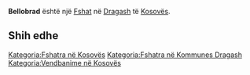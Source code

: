 {{Fshat në Kosovës
 | Emri                = Bellobrad
| sqi_D_name = Bellobrad
| sqi_D_FULL_NAME_RO = Bellobrad
| sqi_D_FULL_NAME_ND_RO = Bellobrad
| sqi_D_SORT_NAME_RG = BELLOBRAD
| sqi_D_FULL_NAME_RG = Bellobrad
| sqi_D_FULL_NAME_ND_RG = Bellobrad
| sqi_V_name = Bellabrad
| sqi_V_FULL_NAME_RO = Bellabrad Bellobrat Bellobrod
| sqi_V_FULL_NAME_ND_RO = Bellabrad Bellobrat Bellobrod
| sqi_V_SORT_NAME_RG = BELLABRAD BELLOBRAT BELLOBROD
| sqi_V_FULL_NAME_RG = Bellabrad Bellobrat Bellobrod
| sqi_V_FULL_NAME_ND_RG = Bellabrad Bellobrat Bellobrod
| srp_N_name = Belobrod
| srp_N_FULL_NAME_RO = Belobrod
| srp_N_FULL_NAME_ND_RO = Belobrod
| srp_N_SORT_NAME_RG = BELOBROD
| srp_N_FULL_NAME_RG = Belobrod
| srp_N_FULL_NAME_ND_RG = Belobrod
| srp_NS_name = Белоброд
| srp_NS_FULL_NAME_RO = Белоброд
| srp_NS_FULL_NAME_ND_RO = Белоброд
| srp_NS_SORT_NAME_RG = БЕЛОБРОД
| srp_NS_FULL_NAME_RG = Белоброд
| srp_NS_FULL_NAME_ND_RG = Белоброд
| srp_V_name = Belobrad
| srp_V_FULL_NAME_RO = Belobrad
| srp_V_FULL_NAME_ND_RO = Belobrad
| srp_V_SORT_NAME_RG = BELOBRAD
| srp_V_FULL_NAME_RG = Belobrad
| srp_V_FULL_NAME_ND_RG = Belobrad
| srp_VS_name = Белобрад
| srp_VS_FULL_NAME_RO = Белобрад
| srp_VS_FULL_NAME_ND_RO = Белобрад
| srp_VS_SORT_NAME_RG = БЕЛОБРАД
| srp_VS_FULL_NAME_RG = Белобрад
| srp_VS_FULL_NAME_ND_RG = Белобрад
| std_V_name = Delobrad
| std_V_FULL_NAME_RO = Delobrad
| std_V_FULL_NAME_ND_RO = Delobrad
| std_V_SORT_NAME_RG = DELOBRAD
| std_V_FULL_NAME_RG = Delobrad
| std_V_FULL_NAME_ND_RG = Delobrad

 | Emri (Rasa dhanore) = 
 | Figura              = 
 | Shteti              = Kosovo
 | Komuna              = Dragash
 | Kodi postar         = 
 | Sipërfaqja          = 

 | Popullsia           = 

 | Regj. i popullsisë  = 
 | Dend. e popullsisë  = 
 | Faqja zyrtare       = 
 <!--- Koordinatat ----> 
 | Gjerësia            = 42.118333
 | Gjatësia            = 20.683333
 | Lartësia            = 
}}
'''Bellobrad''' është një [[Fshat]] në [[Dragash]] të [[Kosovës]].

<!-- == Gjeografia == -->
<!-- == Historia == -->
<!-- == Demografia == -->
== Shih edhe ==
{{Komuna Dragash}}
{{Kosovo-Administrata-Cung}}

[[Kategoria:Fshatra në Kosovës]]
[[Kategoria:Fshatra në Kommunes Dragash]]
[[Kategoria:Vendbanime në Kosovës]]